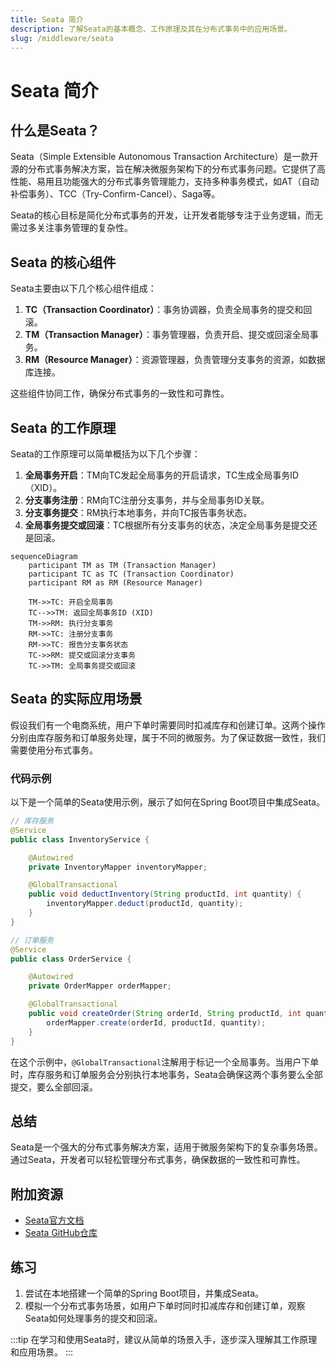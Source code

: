 ```yaml
---
title: Seata 简介
description: 了解Seata的基本概念、工作原理及其在分布式事务中的应用场景。
slug: /middleware/seata
---
```


# Seata 简介

## 什么是Seata？

Seata（Simple Extensible Autonomous Transaction Architecture）是一款开源的分布式事务解决方案，旨在解决微服务架构下的分布式事务问题。它提供了高性能、易用且功能强大的分布式事务管理能力，支持多种事务模式，如AT（自动补偿事务）、TCC（Try-Confirm-Cancel）、Saga等。

Seata的核心目标是简化分布式事务的开发，让开发者能够专注于业务逻辑，而无需过多关注事务管理的复杂性。

## Seata 的核心组件

Seata主要由以下几个核心组件组成：

1. **TC（Transaction Coordinator）**：事务协调器，负责全局事务的提交和回滚。
2. **TM（Transaction Manager）**：事务管理器，负责开启、提交或回滚全局事务。
3. **RM（Resource Manager）**：资源管理器，负责管理分支事务的资源，如数据库连接。

这些组件协同工作，确保分布式事务的一致性和可靠性。

## Seata 的工作原理

Seata的工作原理可以简单概括为以下几个步骤：

1. **全局事务开启**：TM向TC发起全局事务的开启请求，TC生成全局事务ID（XID）。
2. **分支事务注册**：RM向TC注册分支事务，并与全局事务ID关联。
3. **分支事务提交**：RM执行本地事务，并向TC报告事务状态。
4. **全局事务提交或回滚**：TC根据所有分支事务的状态，决定全局事务是提交还是回滚。

```mermaid
sequenceDiagram
    participant TM as TM (Transaction Manager)
    participant TC as TC (Transaction Coordinator)
    participant RM as RM (Resource Manager)

    TM->>TC: 开启全局事务
    TC-->>TM: 返回全局事务ID (XID)
    TM->>RM: 执行分支事务
    RM->>TC: 注册分支事务
    RM->>TC: 报告分支事务状态
    TC->>RM: 提交或回滚分支事务
    TC->>TM: 全局事务提交或回滚
```

## Seata 的实际应用场景

假设我们有一个电商系统，用户下单时需要同时扣减库存和创建订单。这两个操作分别由库存服务和订单服务处理，属于不同的微服务。为了保证数据一致性，我们需要使用分布式事务。

### 代码示例

以下是一个简单的Seata使用示例，展示了如何在Spring Boot项目中集成Seata。

```java
// 库存服务
@Service
public class InventoryService {

    @Autowired
    private InventoryMapper inventoryMapper;

    @GlobalTransactional
    public void deductInventory(String productId, int quantity) {
        inventoryMapper.deduct(productId, quantity);
    }
}

// 订单服务
@Service
public class OrderService {

    @Autowired
    private OrderMapper orderMapper;

    @GlobalTransactional
    public void createOrder(String orderId, String productId, int quantity) {
        orderMapper.create(orderId, productId, quantity);
    }
}
```

在这个示例中，`@GlobalTransactional`注解用于标记一个全局事务。当用户下单时，库存服务和订单服务会分别执行本地事务，Seata会确保这两个事务要么全部提交，要么全部回滚。

## 总结

Seata是一个强大的分布式事务解决方案，适用于微服务架构下的复杂事务场景。通过Seata，开发者可以轻松管理分布式事务，确保数据的一致性和可靠性。

## 附加资源

- [Seata官方文档](https://seata.io/zh-cn/docs/overview/what-is-seata.html)
- [Seata GitHub仓库](https://github.com/seata/seata)

## 练习

1. 尝试在本地搭建一个简单的Spring Boot项目，并集成Seata。
2. 模拟一个分布式事务场景，如用户下单时同时扣减库存和创建订单，观察Seata如何处理事务的提交和回滚。

:::tip
在学习和使用Seata时，建议从简单的场景入手，逐步深入理解其工作原理和应用场景。
:::